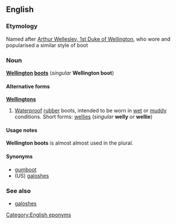 ==English==
===Etymology===
Named after [[w:Arthur Wellesley, 1st Duke of Wellington|Arthur Wellesley, 1st Duke of Wellington]], who wore and popularised a similar style of boot

===Noun===
{{wikipedia}}
'''[[w:Wellington|Wellington]] [[boot]]s''' (''singular'' '''Wellington boot''')

====Alternative forms====
'''[[Wellingtons]]'''

#{{cattag|UK}} [[Waterproof]] [[rubber]] boots, intended to be worn in [[wet]] or [[muddy]] conditions.  Short forms: [[wellies]] (''singular'' '''welly''' ''or'' '''wellie''')

====Usage notes====
'''Wellington boots''' is almost almost used in the plural.

====Synonyms====
*[[gumboot]]
*(US) [[galoshes]]

===See also===
*[[galoshes]]

[[Category:English eponyms]]